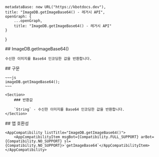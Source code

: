 
    metadataBase: new URL("https://kbotdocs.dev"),
    title: "ImageDB.getImageBase64() - 레거시 API",
    openGraph: {
        ...openGraph,
        title: "ImageDB.getImageBase64() - 레거시 API"
    }
}

<Section>
    ## ImageDB.getImageBase64()

    수신한 이미지를 Base64 인코딩한 값을 반환합니다.
</Section>
<Section>
    ## 구문

    ~~~js
    imageDB.getImageBase64();
    ~~~

    <Section>
        ### 반환값

        `String` - 수신한 이미지를 Base64 인코딩한 값을 반환합니다.
    </Section>
</Section>
<Section>
    ## 앱 호환성

    <AppCompatibility listTitle="ImageDB.getImageBase64()">
        <AppCompatibilityItem msgBot={Compatibility.FULL_SUPPORT} arBot={Compatibility.NO_SUPPORT} sl={Compatibility.NO_SUPPORT}>`getImageBase64`</AppCompatibilityItem>
    </AppCompatibility>
</Section>